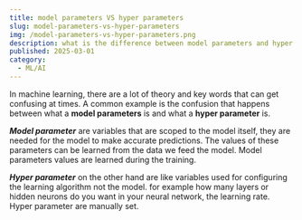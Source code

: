 ```yaml
---
title: model parameters VS hyper parameters
slug: model-parameters-vs-hyper-parameters
img: /model-parameters-vs-hyper-parameters.png
description: what is the difference between model parameters and hyper parameters .
published: 2025-03-01
category: 
  - ML/AI
---
```


In machine learning, there are a lot of theory and key words that can get confusing at times. A common example is the confusion that happens between what a **model parameters** is and what a **hyper parameter** is. 

***Model parameter*** are variables that are scoped to the model itself, they are needed for the model to make accurate predictions. The values of these parameters can be learned from the data we feed the model. Model parameters values are learned during the training.

***Hyper parameter*** on the other hand are like variables used for configuring the learning algorithm not the model. for example how many layers or hidden neurons do you want in your neural network, the learning rate. Hyper parameter are manually set. 